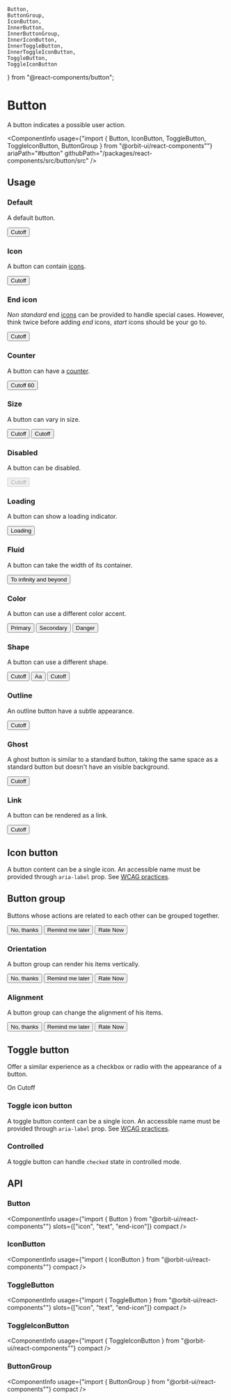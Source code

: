     Button,
    ButtonGroup,
    IconButton,
    InnerButton,
    InnerButtonGroup,
    InnerIconButton,
    InnerToggleButton,
    InnerToggleIconButton,
    ToggleButton,
    ToggleIconButton
} from "@react-components/button";

<Meta
    title="Components/Button"
    id="button"
/>

# Button

<Tagline>A button indicates a possible user action.</Tagline>

<ComponentInfo
    usage={"import { Button, IconButton, ToggleButton, ToggleIconButton, ButtonGroup } from \"@orbit-ui/react-components\""}
    ariaPath="#button"
    githubPath="/packages/react-components/src/button/src"
/>

## Usage

### Default

A default button.

<Preview>
    <Story name="default">
        <Button>Cutoff</Button>
    </Story>
</Preview>

### Icon

A button can contain [icons](?path=/docs/icon-gallery--page).

<Preview>
    <Story name="icon">
        <Button>
            <LightbulbIcon />
            <Text>Cutoff</Text>
        </Button>
    </Story>
</Preview>

### End icon

*Non standard* end [icons](?path=/docs/icon-gallery--page) can be provided to handle special cases. However, think twice before adding *end* icons, *start* icons should be your go to.

<Preview>
    <Story name="end icon">
        <Button>
            <Text>Cutoff</Text>
            <LightbulbIcon slot="end-icon" />
        </Button>
    </Story>
</Preview>

### Counter

A button can have a [counter](?path=/docs/counter--default-story).

<Preview>
    <Story name="counter">
        <Button>
            <Text>Cutoff</Text>
            <Counter variant="divider">60</Counter>
        </Button>
    </Story>
</Preview>

### Size

A button can vary in size.

<Preview>
    <Story name="size">
        <Inline verticalAlign="center">
            <Button size="sm">Cutoff</Button>
            <Button >Cutoff</Button>
        </Inline>
    </Story>
</Preview>

### Disabled

A button can be disabled.

<Preview>
    <Story name="disabled">
        <Button disabled>Cutoff</Button>
    </Story>
</Preview>

### Loading

A button can show a loading indicator.

<Preview>
    <Story name="loading">
        <Button loading>Loading</Button>
    </Story>
</Preview>

### Fluid

A button can take the width of its container.

<Preview>
    <Story name="fluid">
        <Button fluid>
            <LightbulbIcon />
            <Text>To infinity and beyond</Text>
        </Button>
    </Story>
</Preview>

### Color

A button can use a different color accent.

<Preview>
    <Story name="color">
        <Inline>
            <Button color="primary">Primary</Button>
            <Button color="secondary">Secondary</Button>
            <Button color="danger">Danger</Button>
        </Inline>
    </Story>
</Preview>

### Shape

A button can use a different shape.

<Preview>
    <Story name="shape">
        <Inline>
            <Button shape="pill">Cutoff</Button>
            <Button shape="circular">Aa</Button>
            <Button shape="rounded">Cutoff</Button>
        </Inline>
    </Story>
</Preview>

### Outline

An outline button have a subtle appearance.

<Preview>
    <Story name="outline">
        <Button variant="outline">Cutoff</Button>
    </Story>
</Preview>

### Ghost

A ghost button is similar to a standard button, taking the same space as a standard button but doesn't have an visible background.

<Preview>
    <Story name="ghost">
        <Button variant="ghost">Cutoff</Button>
    </Story>
</Preview>

### Link

A button can be rendered as a link.

<Preview>
    <Story name="as anchor">
        <Button as="a" href="https://sharegate.com" target="_blank">Cutoff</Button>
    </Story>
</Preview>

## Icon button

A button content can be a single icon. An accessible name must be provided through `aria-label` prop. See [WCAG practices](https://www.w3.org/TR/WCAG20-TECHS/ARIA6.html).

<Preview>
    <Story name="icon button">
        <Inline verticalAlign="center">
            <IconButton shape="circular" size="sm" aria-label="Add"><AddIcon /></IconButton>
            <IconButton shape="circular" aria-label="Add"><AddIcon /></IconButton>
        </Inline>
    </Story>
</Preview>

## Button group

Buttons whose actions are related to each other can be grouped together.

<Preview>
    <Story name="button group">
        <ButtonGroup>
            <Button variant="outline">No, thanks</Button>
            <Button variant="outline">Remind me later</Button>
            <Button>Rate Now</Button>
        </ButtonGroup>
    </Story>
</Preview>

### Orientation

A button group can render his items vertically.

<Preview>
    <Story name="vertical">
        <InnerButtonGroup orientation="vertical">
            <Button variant="outline">No, thanks</Button>
            <Button variant="outline">Remind me later</Button>
            <Button>Rate Now</Button>
        </InnerButtonGroup>
    </Story>
</Preview>

### Alignment

A button group can change the alignment of his items.

<Preview>
    <Story name="alignment">
        <InnerButtonGroup align="end">
            <Button variant="outline">No, thanks</Button>
            <Button variant="outline">Remind me later</Button>
            <Button>Rate Now</Button>
        </InnerButtonGroup>
    </Story>
</Preview>

## Toggle button

Offer a similar experience as a checkbox or radio with the appearance of a button.

<Preview>
    <Story name="toggle button">
        <Inline>
            <ToggleButton variant="outline" color="primary" shape="circular">On</ToggleButton>
            <ToggleButton variant="outline" color="primary">
                <LightbulbIcon />
                <Text>Cutoff</Text>
            </ToggleButton>
        </Inline>
    </Story>
</Preview>

### Toggle icon button

A toggle button content can be a single icon. An accessible name must be provided through `aria-label` prop. See [WCAG practices](https://www.w3.org/TR/WCAG20-TECHS/ARIA6.html).

<Preview>
    <Story name="toggle icon button">
        <ToggleIconButton variant="outline" shape="circular" aria-label="Activate">
            <CheckIcon />
        </ToggleIconButton>
    </Story>
</Preview>

### Controlled

A toggle button can handle `checked` state in controlled mode.

<Preview filePath="/button/docs/ControlledToggleButton" />

## API

### Button

<ComponentInfo
    usage={"import { Button } from \"@orbit-ui/react-components\""}
    slots={["icon", "text", "end-icon"]}
    compact
/>

<ArgsTable of={InnerButton} />

### IconButton

<ComponentInfo
    usage={"import { IconButton } from \"@orbit-ui/react-components\""}
    compact
/>

<ArgsTable of={InnerIconButton} />

### ToggleButton

<ComponentInfo
    usage={"import { ToggleButton } from \"@orbit-ui/react-components\""}
    slots={["icon", "text", "end-icon"]}
    compact
/>

<ArgsTable of={InnerToggleButton} />

### ToggleIconButton

<ComponentInfo
    usage={"import { ToggleIconButton } from \"@orbit-ui/react-components\""}
    compact
/>

<ArgsTable of={InnerToggleIconButton} />

### ButtonGroup

<ComponentInfo
    usage={"import { ButtonGroup } from \"@orbit-ui/react-components\""}
    compact
/>

<ArgsTable of={InnerButtonGroup} />
